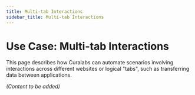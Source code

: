 ```yaml
---
title: Multi-tab Interactions
sidebar_title: Multi-tab Interactions
---
```


# Use Case: Multi-tab Interactions

This page describes how Curalabs can automate scenarios involving interactions across different websites or logical "tabs", such as transferring data between applications.

*(Content to be added)*
